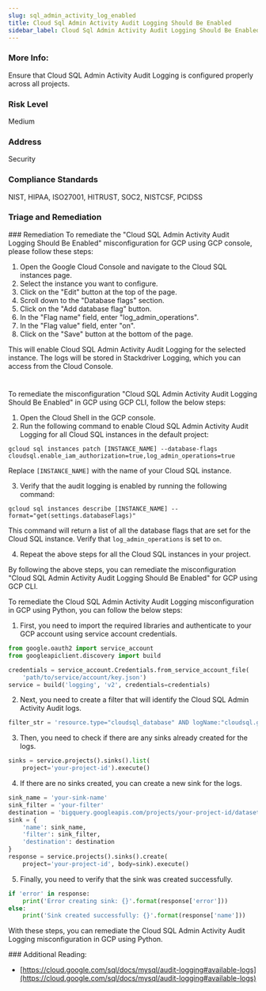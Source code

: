 ```yaml
---
slug: sql_admin_activity_log_enabled
title: Cloud Sql Admin Activity Audit Logging Should Be Enabled
sidebar_label: Cloud Sql Admin Activity Audit Logging Should Be Enabled
---
```


### More Info:

Ensure that Cloud SQL Admin Activity Audit Logging is configured properly across all projects.

### Risk Level

Medium

### Address

Security

### Compliance Standards

NIST, HIPAA, ISO27001, HITRUST, SOC2, NISTCSF, PCIDSS


### Triage and Remediation
<Tabs>
<Tab title='Remediation'>
### Remediation

<AccordionGroup>
<Accordion title='Using Console' defaultOpen='true'>
To remediate the "Cloud SQL Admin Activity Audit Logging Should Be Enabled" misconfiguration for GCP using GCP console, please follow these steps:

1. Open the Google Cloud Console and navigate to the Cloud SQL instances page.
2. Select the instance you want to configure.
3. Click on the "Edit" button at the top of the page.
4. Scroll down to the "Database flags" section.
5. Click on the "Add database flag" button.
6. In the "Flag name" field, enter "log_admin_operations".
7. In the "Flag value" field, enter "on".
8. Click on the "Save" button at the bottom of the page.

This will enable Cloud SQL Admin Activity Audit Logging for the selected instance. The logs will be stored in Stackdriver Logging, which you can access from the Cloud Console.

#
</Accordion>

<Accordion title='Using CLI'>
To remediate the misconfiguration "Cloud SQL Admin Activity Audit Logging Should Be Enabled" in GCP using GCP CLI, follow the below steps:

1. Open the Cloud Shell in the GCP console.
2. Run the following command to enable Cloud SQL Admin Activity Audit Logging for all Cloud SQL instances in the default project:

```
gcloud sql instances patch [INSTANCE_NAME] --database-flags cloudsql.enable_iam_authorization=true,log_admin_operations=true
```

Replace `[INSTANCE_NAME]` with the name of your Cloud SQL instance.

3. Verify that the audit logging is enabled by running the following command:

```
gcloud sql instances describe [INSTANCE_NAME] --format="get(settings.databaseFlags)"
```

This command will return a list of all the database flags that are set for the Cloud SQL instance. Verify that `log_admin_operations` is set to `on`.

4. Repeat the above steps for all the Cloud SQL instances in your project.

By following the above steps, you can remediate the misconfiguration "Cloud SQL Admin Activity Audit Logging Should Be Enabled" for GCP using GCP CLI.
</Accordion>

<Accordion title='Using Python'>
To remediate the Cloud SQL Admin Activity Audit Logging misconfiguration in GCP using Python, you can follow the below steps:

1. First, you need to import the required libraries and authenticate to your GCP account using service account credentials.

```python
from google.oauth2 import service_account
from googleapiclient.discovery import build

credentials = service_account.Credentials.from_service_account_file(
    'path/to/service/account/key.json')
service = build('logging', 'v2', credentials=credentials)
```

2. Next, you need to create a filter that will identify the Cloud SQL Admin Activity Audit logs.

```python
filter_str = 'resource.type="cloudsql_database" AND logName:"cloudsql.googleapis.com/activity" AND protoPayload.methodName:"cloudsql.*"'
```

3. Then, you need to check if there are any sinks already created for the logs.

```python
sinks = service.projects().sinks().list(
    project='your-project-id').execute()
```

4. If there are no sinks created, you can create a new sink for the logs.

```python
sink_name = 'your-sink-name'
sink_filter = 'your-filter'
destination = 'bigquery.googleapis.com/projects/your-project-id/datasets/your-dataset-id'
sink = {
    'name': sink_name,
    'filter': sink_filter,
    'destination': destination
}
response = service.projects().sinks().create(
    project='your-project-id', body=sink).execute()
```

5. Finally, you need to verify that the sink was created successfully.

```python
if 'error' in response:
    print('Error creating sink: {}'.format(response['error']))
else:
    print('Sink created successfully: {}'.format(response['name']))
```

With these steps, you can remediate the Cloud SQL Admin Activity Audit Logging misconfiguration in GCP using Python.
</Accordion>

</AccordionGroup>
</Tab>
</Tabs>
### Additional Reading:

- [https://cloud.google.com/sql/docs/mysql/audit-logging#available-logs](https://cloud.google.com/sql/docs/mysql/audit-logging#available-logs) 

